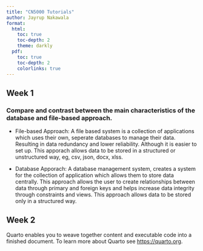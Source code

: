 ```yaml
---
title: "CN5000 Tutorials"
author: Jayrup Nakawala
format:
  html:
    toc: true
    toc-depth: 2
    theme: darkly
  pdf:
    toc: true
    toc-depth: 2
    colorlinks: true
---
```


## Week 1
### Compare and contrast between the main characteristics of the database and file-based approach.
  - File-based Approach: A file based system is a collection of applications which uses their own, seperate databases to manage their data. Resulting in data redundancy and lower reliability. Although it is easier to set up. This apporach allows data to be stored in a structured or unstructured way, eg, csv, json, docx, xlss.

  - Database Apporach: A database management system, creates a system for the collection of application which allows them to store data centrally. This approach allows the user to create relationships between data through primary and foreign keys and helps increase data integrity through constraints and views. This approach allows data to be stored only in a structured way.

## Week 2
Quarto enables you to weave together content and executable code into a finished document. To learn more about Quarto see <https://quarto.org>.
